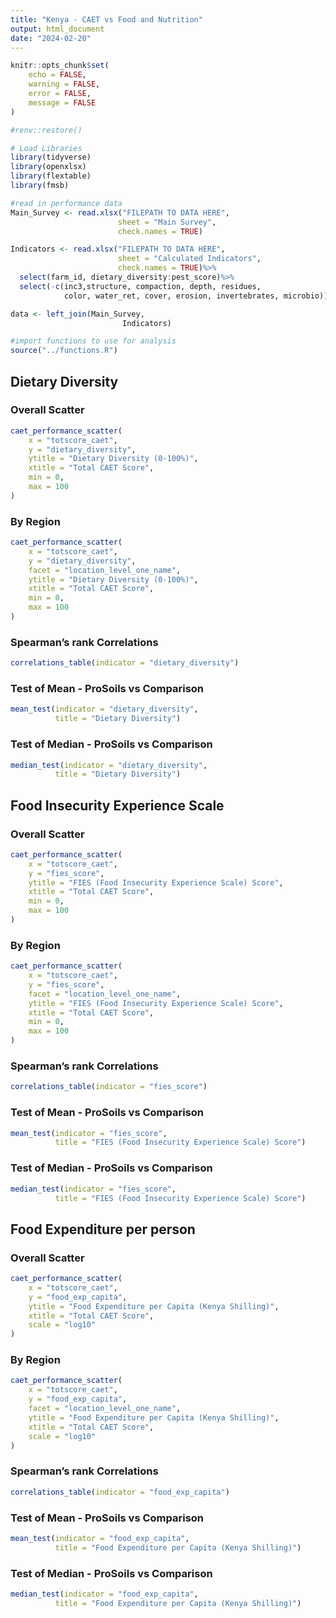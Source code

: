 ---
title: "Kenya - CAET vs Food and Nutrition"
output: html_document
date: "2024-02-20"
---

```{r setup, include=FALSE}
knitr::opts_chunk$set(
    echo = FALSE,
    warning = FALSE,
    error = FALSE,
    message = FALSE
)

#renv::restore()

# Load Libraries
library(tidyverse)
library(openxlsx)
library(flextable)
library(fmsb)

#read in performance data
Main_Survey <- read.xlsx("FILEPATH TO DATA HERE",
                        sheet = "Main Survey",
                        check.names = TRUE)

Indicators <- read.xlsx("FILEPATH TO DATA HERE",
                        sheet = "Calculated Indicators",
                        check.names = TRUE)%>%
  select(farm_id, dietary_diversity:pest_score)%>%
  select(-c(inc3,structure, compaction, depth, residues,
            color, water_ret, cover, erosion, invertebrates, microbio))

data <- left_join(Main_Survey,
                         Indicators)

#import functions to use for analysis
source("../functions.R")
```

## Dietary Diversity

### Overall Scatter

```{r}
caet_performance_scatter(
    x = "totscore_caet",
    y = "dietary_diversity",
    ytitle = "Dietary Diversity (0-100%)",
    xtitle = "Total CAET Score",
    min = 0,
    max = 100
)
```

### By Region

```{r}
caet_performance_scatter(
    x = "totscore_caet",
    y = "dietary_diversity",
    facet = "location_level_one_name",
    ytitle = "Dietary Diversity (0-100%)",
    xtitle = "Total CAET Score",
    min = 0,
    max = 100
)
```

### Spearman's rank Correlations

```{r}
correlations_table(indicator = "dietary_diversity")
```

### Test of Mean - ProSoils vs Comparison

```{r}
mean_test(indicator = "dietary_diversity",
          title = "Dietary Diversity")
```

### Test of Median - ProSoils vs Comparison

```{r}
median_test(indicator = "dietary_diversity",
          title = "Dietary Diversity")
```

## Food Insecurity Experience Scale

### Overall Scatter

```{r}
caet_performance_scatter(
    x = "totscore_caet",
    y = "fies_score",
    ytitle = "FIES (Food Insecurity Experience Scale) Score",
    xtitle = "Total CAET Score",
    min = 0,
    max = 100
)
```

### By Region

```{r}
caet_performance_scatter(
    x = "totscore_caet",
    y = "fies_score",
    facet = "location_level_one_name",
    ytitle = "FIES (Food Insecurity Experience Scale) Score",
    xtitle = "Total CAET Score",
    min = 0,
    max = 100
)
```




### Spearman's rank Correlations

```{r}
correlations_table(indicator = "fies_score")
```

### Test of Mean - ProSoils vs Comparison

```{r}
mean_test(indicator = "fies_score",
          title = "FIES (Food Insecurity Experience Scale) Score")
```

### Test of Median - ProSoils vs Comparison

```{r}
median_test(indicator = "fies_score",
          title = "FIES (Food Insecurity Experience Scale) Score")
```

## Food Expenditure per person

### Overall Scatter

```{r}
caet_performance_scatter(
    x = "totscore_caet",
    y = "food_exp_capita",
    ytitle = "Food Expenditure per Capita (Kenya Shilling)",
    xtitle = "Total CAET Score",
    scale = "log10"
)
```

### By Region

```{r}
caet_performance_scatter(
    x = "totscore_caet",
    y = "food_exp_capita",
    facet = "location_level_one_name",
    ytitle = "Food Expenditure per Capita (Kenya Shilling)",
    xtitle = "Total CAET Score",
    scale = "log10"
)
```

### Spearman's rank Correlations

```{r}
correlations_table(indicator = "food_exp_capita")
```

### Test of Mean - ProSoils vs Comparison

```{r}
mean_test(indicator = "food_exp_capita",
          title = "Food Expenditure per Capita (Kenya Shilling)")
```

### Test of Median - ProSoils vs Comparison

```{r}
median_test(indicator = "food_exp_capita",
          title = "Food Expenditure per Capita (Kenya Shilling)")
```
